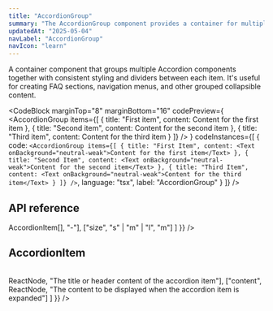 ```yaml
---
title: "AccordionGroup"
summary: "The AccordionGroup component provides a container for multiple Accordion components with consistent styling and spacing."
updatedAt: "2025-05-04"
navLabel: "AccordionGroup"
navIcon: "learn"
---
```


A container component that groups multiple Accordion components together with consistent styling and dividers between each item. It's useful for creating FAQ sections, navigation menus, and other grouped collapsible content.

<CodeBlock
  marginTop="8"
  marginBottom="16"
  codePreview={
    <AccordionGroup
      items={[
        {
          title: "First item",
          content: <Text onBackground="neutral-weak">Content for the first item</Text>
        },
        {
          title: "Second item",
          content: <Text onBackground="neutral-weak">Content for the second item</Text>
        },
        {
          title: "Third item",
          content: <Text onBackground="neutral-weak">Content for the third item</Text>
        }
      ]}
    />
  }
  codeInstances={[
    {
      code:
`<AccordionGroup
    items={[
      {
        title: "First Item",
        content: <Text onBackground="neutral-weak">Content for the first item</Text>
      },
      {
        title: "Second Item",
        content: <Text onBackground="neutral-weak">Content for the second item</Text>
      },
      {
        title: "Third Item",
        content: <Text onBackground="neutral-weak">Content for the third item</Text>
      }
    ]}
/>`,
      language: "tsx",
      label: "AccordionGroup"
    }
  ]}
/>

## API reference

<Table
  marginTop="8"
  marginBottom="16"
  data={{
    headers: [
      { content: "Prop", key: "prop", sortable: true },
      { content: "Type", key: "type" },
      { content: "Default", key: "default" },
    ],
    rows: [
      ["items", <InlineCode>AccordionItem[]</InlineCode>, "-"],
      ["size", <InlineCode>"s" | "m" | "l"</InlineCode>, <InlineCode>"m"</InlineCode>]
    ]
  }}
/>

## AccordionItem

<Table
  marginTop="8"
  marginBottom="16"
  data={{
    headers: [
      { content: "Property", key: "property", sortable: true },
      { content: "Type", key: "type" },
      { content: "Description", key: "description" }
    ],
    rows: [
      ["title", <InlineCode>ReactNode</InlineCode>, "The title or header content of the accordion item"],
      ["content", <InlineCode>ReactNode</InlineCode>, "The content to be displayed when the accordion item is expanded"]
    ]
  }}
/>